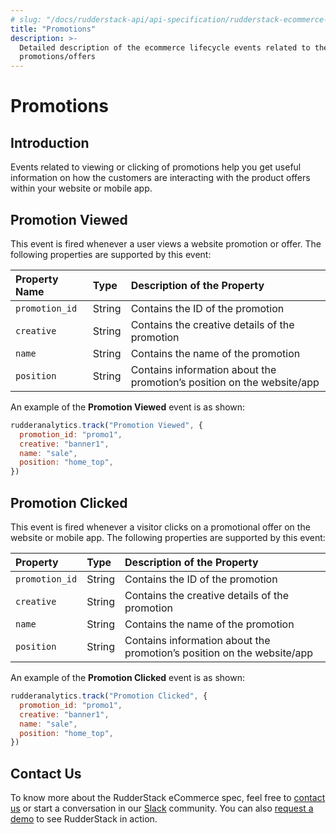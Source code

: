 ```yaml
---
# slug: "/docs/rudderstack-api/api-specification/rudderstack-ecommerce-events-specification/promotions"
title: "Promotions"
description: >-
  Detailed description of the ecommerce lifecycle events related to the
  promotions/offers
---
```


# Promotions

## Introduction

Events related to viewing or clicking of promotions help you get useful information on how the customers are interacting with the product offers within your website or mobile app.

## Promotion Viewed

This event is fired whenever a user views a website promotion or offer. The following properties are supported by this event:

| **Property Name** | **Type** | **Description of the Property**                                        |
| :---------------- | :------- | :--------------------------------------------------------------------- |
| `promotion_id`    | String   | Contains the ID of the promotion                                       |
| `creative`        | String   | Contains the creative details of the promotion                         |
| `name`            | String   | Contains the name of the promotion                                     |
| `position`        | String   | Contains information about the promotion’s position on the website/app |

An example of the **Promotion Viewed** event is as shown:

```javascript
rudderanalytics.track("Promotion Viewed", {
  promotion_id: "promo1",
  creative: "banner1",
  name: "sale",
  position: "home_top",
})
```

## Promotion Clicked

This event is fired whenever a visitor clicks on a promotional offer on the website or mobile app. The following properties are supported by this event:

| **Property**   | **Type** | **Description of the Property**                                        |
| :------------- | :------- | :--------------------------------------------------------------------- |
| `promotion_id` | String   | Contains the ID of the promotion                                       |
| `creative`     | String   | Contains the creative details of the promotion                         |
| `name`         | String   | Contains the name of the promotion                                     |
| `position`     | String   | Contains information about the promotion’s position on the website/app |

An example of the **Promotion Clicked** event is as shown:

```javascript
rudderanalytics.track("Promotion Clicked", {
  promotion_id: "promo1",
  creative: "banner1",
  name: "sale",
  position: "home_top",
})
```

## Contact Us

To know more about the RudderStack eCommerce spec, feel free to [contact us](mailto:%20docs@rudderstack.com) or start a conversation in our [Slack](https://rudderstack.com/join-rudderstack-slack-community) community. You can also [request a demo](https://rudderstack.com/request-a-demo/) to see RudderStack in action.
